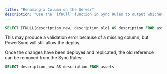 ```yaml
---
title: "Renaming a Column on the Server"
description: "Use the `ifnull` function in Sync Rules to output whichever column is available. This would handle both the old and new schema versions:"
---
```


```sql
SELECT IFNULL(description_new, description_old) AS description FROM assets
```

This may produce a validation error because of a missing column, but PowerSync will still allow the deploy.

Once the changes have been deployed and replicated, the old reference can be removed from the Sync Rules:

```sql
SELECT description_new AS description FROM assets
```
